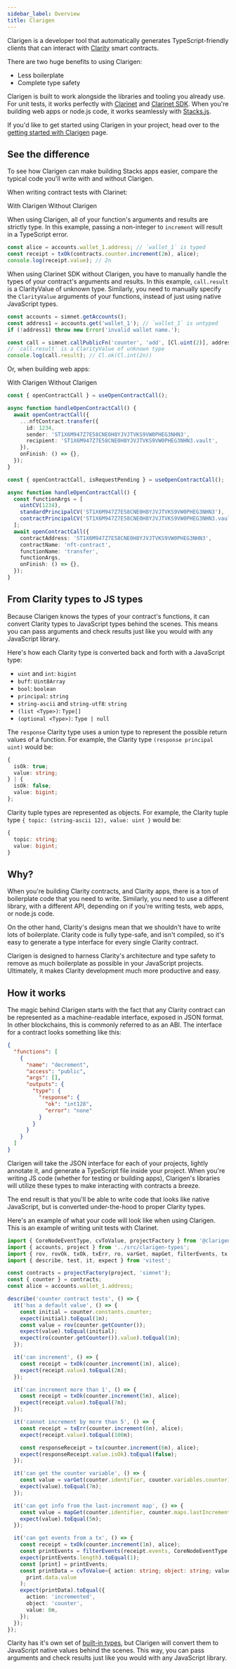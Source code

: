 ```yaml
---
sidebar_label: Overview
title: Clarigen
---
```


Clarigen is a developer tool that automatically generates TypeScript-friendly clients that can interact with [Clarity](https://clarity-lang.org) smart contracts.

There are two huge benefits to using Clarigen:

- Less boilerplate
- Complete type safety

Clarigen is built to work alongside the libraries and tooling you already use. For unit tests, it works perfectly with [Clarinet](https://docs.hiro.so/clarinet) and [Clarinet SDK](https://docs.hiro.so/clarinet/guides/clarinet-js-sdk). When you're building web apps or node.js code, it works seamlessly with [Stacks.js](https://docs.hiro.so/stacks.js).

If you'd like to get started using Clarigen in your project, head over to the [getting started with Clarigen](./getting-started) page.

## See the difference

To see how Clarigen can make building Stacks apps easier, compare the typical code you'll write with and without Clarigen.

When writing contract tests with Clarinet:

<Tabs defaultValue="with" className="w-[400px]">
  <TabsList>
    <TabsTrigger value="with">With Clarigen</TabsTrigger>
    <TabsTrigger value="without">Without Clarigen</TabsTrigger>
  </TabsList>
  <TabsContent value="with">

When using Clarigen, all of your function's arguments and results are strictly type. In this example, passing a non-integer to `increment` will result in a TypeScript error.

```ts
const alice = accounts.wallet_1.address; // `wallet_1` is typed
const receipt = txOk(contracts.counter.increment(2n), alice);
console.log(receipt.value); // 2n
```

</TabsContent>
<TabsContent value="without">

When using Clarinet SDK without Clarigen, you have to manually handle the types of your contract's arguments and results. In this example, `call.result` is a ClarityValue of unknown type. Similarly, you need to manually specify the `ClarityValue` arguments of your functions, instead
of just using native JavaScript types.

```ts
const accounts = simnet.getAccounts();
const address1 = accounts.get('wallet_1'); // `wallet_1` is untyped
if (!address1) throw new Error('invalid wallet name.');

const call = simnet.callPublicFn('counter', 'add', [Cl.uint(2)], address1);
// `call.result` is a ClarityValue of unknown type
console.log(call.result); // Cl.ok(Cl.int(2n))
```

  </TabsContent>
</Tabs>

Or, when building web apps:

<Tabs defaultValue="with">
  <TabsList>
    <TabsTrigger value="with">With Clarigen</TabsTrigger>
    <TabsTrigger value="without">Without Clarigen</TabsTrigger>
  </TabsList>
  <TabsContent value="with">

```ts
const { openContractCall } = useOpenContractCall();

async function handleOpenContractCall() {
  await openContractCall({
    ...nftContract.transfer({
      id: 1234,
      sender: 'ST1X6M947Z7E58CNE0H8YJVJTVKS9VW0PHEG3NHN3',
      recipient: 'ST1X6M947Z7E58CNE0H8YJVJTVKS9VW0PHEG3NHN3.vault',
    }),
    onFinish: () => {},
  });
}
```

</TabsContent>
<TabsContent value="without">

```ts
const { openContractCall, isRequestPending } = useOpenContractCall();

async function handleOpenContractCall() {
  const functionArgs = [
    uintCV(1234),
    standardPrincipalCV('ST1X6M947Z7E58CNE0H8YJVJTVKS9VW0PHEG3NHN3'),
    contractPrincipalCV('ST1X6M947Z7E58CNE0H8YJVJTVKS9VW0PHEG3NHN3.vault'),
  ];
  await openContractCall({
    contractAddress: 'ST1X6M947Z7E58CNE0H8YJVJTVKS9VW0PHEG3NHN3',
    contractName: 'nft-contract',
    functionName: 'transfer',
    functionArgs,
    onFinish: () => {},
  });
}
```

</TabsContent>
</Tabs>

## From Clarity types to JS types

Because Clarigen knows the types of your contract's functions, it can convert Clarity types to JavaScript types behind the scenes. This means you can pass arguments and check results just like you would with any JavaScript library.

Here's how each Clarity type is converted back and forth with a JavaScript type:

- `uint` and `int`: `bigint`
- `buff`: `Uint8Array`
- `bool`: `boolean`
- `principal`: `string`
- `string-ascii` and `string-utf8`: `string`
- `(list <Type>)`: `Type[]`
- `(optional <Type>)`: `Type | null`

The `response` Clarity type uses a union type to represent the possible return values of a function. For example, the Clarity type `(response principal uint)` would be:

```ts
{
  isOk: true;
  value: string;
} | {
  isOk: false;
  value: bigint;
};
```

Clarity tuple types are represented as objects. For example, the Clarity tuple type `{ topic: (string-ascii 12), value: uint }` would be:

```ts
{
  topic: string;
  value: bigint;
}
```

## Why?

When you're building Clarity contracts, and Clarity apps, there is a ton of boilerplate code that you need to write. Similarly, you need to use a different library, with a different API, depending on if you're writing tests, web apps, or node.js code.

On the other hand, Clarity's designs mean that we shouldn't have to write lots of boilerplate. Clarity code is fully type-safe, and isn't compiled, so it's easy to generate a type interface for every single Clarity contract.

Clarigen is designed to harness Clarity's architecture and type safety to remove as much boilerplate as possible in your JavaScript projects. Ultimately, it makes Clarity development much more productive and easy.

## How it works

The magic behind Clarigen starts with the fact that any Clarity contract can be represented as a machine-readable interface, exposed in JSON format. In other blockchains, this is commonly referred to as an ABI. The interface for a contract looks something like this:

```json
{
  "functions": [
    {
      "name": "decrement",
      "access": "public",
      "args": [],
      "outputs": {
        "type": {
          "response": {
            "ok": "int128",
            "error": "none"
          }
        }
      }
    }
  ]
}
```

Clarigen will take the JSON interface for each of your projects, lightly annotate it, and generate a TypeScript file inside your project. When you're writing JS code (whether for testing or building apps), Clarigen's libraries will utilize these types to make interacting with contracts a breeze.

The end result is that you'll be able to write code that looks like native JavaScript, but is converted under-the-hood to proper Clarity types.

Here's an example of what your code will look like when using Clarigen. This is an example of writing unit tests with Clarinet.

```ts title="tests/counter_test.ts"
import { CoreNodeEventType, cvToValue, projectFactory } from '@clarigen/core';
import { accounts, project } from '../src/clarigen-types';
import { rov, rovOk, txOk, txErr, ro, varGet, mapGet, filterEvents, tx } from '@clarigen/test';
import { describe, test, it, expect } from 'vitest';

const contracts = projectFactory(project, 'simnet');
const { counter } = contracts;
const alice = accounts.wallet_1.address;

describe('counter contract tests', () => {
  it('has a default value', () => {
    const initial = counter.constants.counter;
    expect(initial).toEqual(1n);
    const value = rov(counter.getCounter());
    expect(value).toEqual(initial);
    expect(ro(counter.getCounter()).value).toEqual(1n);
  });

  it('can increment', () => {
    const receipt = txOk(counter.increment(1n), alice);
    expect(receipt.value).toEqual(2n);
  });

  it('can increment more than 1', () => {
    const receipt = txOk(counter.increment(5n), alice);
    expect(receipt.value).toEqual(7n);
  });

  it('cannot increment by more than 5', () => {
    const receipt = txErr(counter.increment(6n), alice);
    expect(receipt.value).toEqual(100n);

    const responseReceipt = tx(counter.increment(6n), alice);
    expect(responseReceipt.value.isOk).toEqual(false);
  });

  it('can get the counter variable', () => {
    const value = varGet(counter.identifier, counter.variables.counter);
    expect(value).toEqual(7n);
  });

  it('can get info from the last-increment map', () => {
    const value = mapGet(counter.identifier, counter.maps.lastIncrement, alice);
    expect(value).toEqual(5n);
  });

  it('can get events from a tx', () => {
    const receipt = txOk(counter.increment(1n), alice);
    const printEvents = filterEvents(receipt.events, CoreNodeEventType.ContractEvent);
    expect(printEvents.length).toEqual(1);
    const [print] = printEvents;
    const printData = cvToValue<{ action: string; object: string; value: bigint }>(
      print.data.value
    );
    expect(printData).toEqual({
      action: 'incremented',
      object: 'counter',
      value: 8n,
    });
  });
});
```

Clarity has it&apos;s own set of [built-in types](https://docs.stacks.co/docs/write-smart-contracts/clarity-language/language-types), but Clarigen will convert them to JavaScript native values behind the scenes. This way, you can pass arguments and check results just like you would with any JavaScript library.
